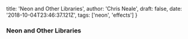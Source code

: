   title: 'Neon and Other Libraries',
  author: 'Chris Neale',
  draft: false,
  date: '2018-10-04T23:46:37.121Z',
  tags: ['neon', 'effects']
}

### Neon and Other Libraries
